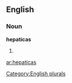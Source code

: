
==English==

===Noun===
'''hepaticas'''

# {{plural of|[[hepatica]]}}

[[Category:English plurals]]

[[ar:hepaticas]]